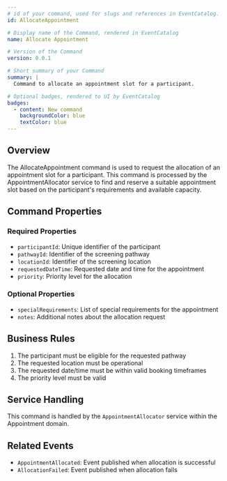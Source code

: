 ```yaml
---
# id of your command, used for slugs and references in EventCatalog.
id: AllocateAppointment

# Display name of the Command, rendered in EventCatalog
name: Allocate Appointment

# Version of the Command
version: 0.0.1

# Short summary of your Command
summary: |
  Command to allocate an appointment slot for a participant.

# Optional badges, rendered to UI by EventCatalog
badges:
  - content: New command
    backgroundColor: blue
    textColor: blue
---
```


## Overview

The AllocateAppointment command is used to request the allocation of an appointment slot for a participant. This command is processed by the AppointmentAllocator service to find and reserve a suitable appointment slot based on the participant's requirements and available capacity.

## Command Properties

### Required Properties

- `participantId`: Unique identifier of the participant
- `pathwayId`: Identifier of the screening pathway
- `locationId`: Identifier of the screening location
- `requestedDateTime`: Requested date and time for the appointment
- `priority`: Priority level for the allocation

### Optional Properties

- `specialRequirements`: List of special requirements for the appointment
- `notes`: Additional notes about the allocation request

## Business Rules

1. The participant must be eligible for the requested pathway
2. The requested location must be operational
3. The requested date/time must be within valid booking timeframes
4. The priority level must be valid

## Service Handling

This command is handled by the `AppointmentAllocator` service within the Appointment domain.

## Related Events

- `AppointmentAllocated`: Event published when allocation is successful
- `AllocationFailed`: Event published when allocation fails

<Schema />
